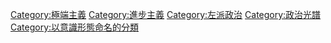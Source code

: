 {{Commonscat|Far-left politics}}

[[Category:極端主義|Category:極端主義]]
[[Category:進步主義|Category:進步主義]]
[[Category:左派政治|Category:左派政治]]
[[Category:政治光譜|Category:政治光譜]]
[[Category:以意識形態命名的分類|Category:以意識形態命名的分類]]